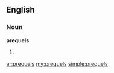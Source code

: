 ==English==

===Noun===
'''prequels'''

# {{plural of|prequel}}

[[ar:prequels]]
[[my:prequels]]
[[simple:prequels]]